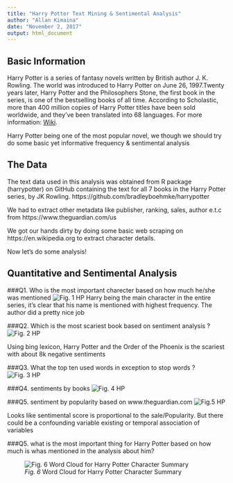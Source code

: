 ```yaml
---
title: "Harry Potter Text Mining & Sentimental Analysis"
author: "Allan Kimaina"
date: "November 2, 2017"
output: html_document
---
```



## Basic Information
Harry Potter is a series of fantasy novels written by British author J. K. Rowling. The world was introduced to Harry Potter on June 26, 1997.Twenty years later, Harry Potter and the Philosophers Stone, the first book in the series, is one of the bestselling books of all time. According to Scholastic, more than 400 million copies of Harry Potter titles have been sold worldwide, and they’ve been translated into 68 languages. For more information: [Wiki](https://en.wikipedia.org/wiki/Harry_Potter).

Harry Potter being one of the most popular novel, we though we should try do some basic yet informative frequency & sentimental analysis

## The Data

The text data used in this analysis was obtained from R package (harrypotter) on GitHub containing the text for all 7 books in the Harry Potter series, by JK Rowling. https://github.com/bradleyboehmke/harrypotter

We had to extract other metadata like  publisher, ranking, sales, author e.t.c from https://www.theguardian.com/us

We got our hands dirty by doing some basic web scraping on https://en.wikipedia.org to extract character details.

Now let's do some analysis!

## Quantitative and Sentimental Analysis
###Q1. Who is the most important charecter based on how much he/she was mentioned 
![*Fig. 1* HP ](graph/harrypotter_clean_tokens.q1.png)
Harry being the main character in the entire series, it’s clear that his name is mentioned with highest frequency. The author did a pretty nice job 

###Q2. Which is the most scariest book based on sentiment analysis ?
![*Fig. 2* HP ](graph/hp_negative_sentiment.q2.png)

 Using bing lexicon, Harry Potter and the Order of the Phoenix is the scariest with about 8k negative sentiments

###Q3. What the top ten used words in exception to stop words ?
![*Fig. 3* HP ](graph/word_count.q3.png)

###Q4. sentiments by books 
![*Fig. 4* HP ](graph/hp_sentiment_by_book.q4.png)

###Q5. sentiment by popularity based on www.theguardian.com
![*Fig.5* HP ](graph/hp_by_sales.q5.png)

Looks like sentimental score is proportional to the sale/Popularity. But there could be a confounding variable existing or temporal association of variables

###Q5. what is the most important thing for Harry Potter based on how much is whas mentioned in the analysis about him?

![*Fig. 6* Word Cloud for Harry Potter Character Summary](graph/Q1pic.PNG)